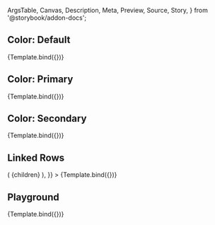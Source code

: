 <!-- @prettier -->

  ArgsTable,
  Canvas,
  Description,
  Meta,
  Preview,
  Source,
  Story,
} from '@storybook/addon-docs';


<Meta title="Organisms/DataTable" component={DataTable} argTypes={argTypes} />

<Description of={DataTable} />

## Color: Default

<Canvas>
  <Story
    name="Color: Default"
    args={{
      color: 'default',
    }}
  >
    {Template.bind({})}
  </Story>
</Canvas>

## Color: Primary

<Canvas>
  <Story
    name="Color: Primary"
    args={{
      color: 'primary',
    }}
  >
    {Template.bind({})}
  </Story>
</Canvas>

## Color: Secondary

<Canvas>
  <Story
    name="Color: Secondary"
    args={{
      color: 'secondary',
    }}
  >
    {Template.bind({})}
  </Story>
</Canvas>

## Linked Rows

<Canvas>
  <Story
    name="Linked Rows"
    args={{
      RowWrapper: (item, children) => (
        <Link
          href={`https://www.google.com/search?q=${item.name}`}
          style={{
            display: 'contents',
          }}
          target="_blank"
          underline="none"
        >
          {children}
        </Link>
      ),
    }}
  >
    {Template.bind({})}
  </Story>
</Canvas>

## Playground

<Canvas isColumn>
  <Source language="jsx" story="Playground" />
  <Story name="Playground" args={{}}>
    {Template.bind({})}
  </Story>
  <ArgsTable story="Playground" />
</Canvas>
